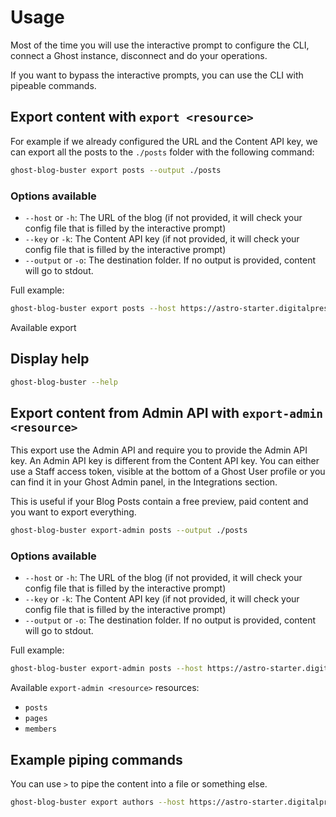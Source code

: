 # Usage

Most of the time you will use the interactive prompt to configure the CLI, connect a Ghost instance, disconnect and do your operations.

If you want to bypass the interactive prompts, you can use the CLI with pipeable commands.

## Export content with `export <resource>`

For example if we already configured the URL and the Content API key, we can export all the posts to the `./posts` folder with the following command:

```sh
ghost-blog-buster export posts --output ./posts
```

### Options available

- `--host` or `-h`: The URL of the blog (if not provided, it will check your config file that is filled by the interactive prompt)
- `--key` or `-k`: The Content API key (if not provided, it will check your config file that is filled by the interactive prompt)
- `--output` or `-o`: The destination folder. If no output is provided, content will go to stdout.

Full example:

```sh
ghost-blog-buster export posts --host https://astro-starter.digitalpress.blog --key e9b414c5d95a5436a647ff04ab --output ./posts
```

Available export

## Display help

```sh
ghost-blog-buster --help
```

## Export content from Admin API with `export-admin <resource>`

This export use the Admin API and require you to provide the Admin API key. An Admin API key is different from the Content API key. You can either use a Staff access token, visible at the bottom of a Ghost User profile or you can find it in your Ghost Admin panel, in the Integrations section.

This is useful if your Blog Posts contain a free preview, paid content and you want to export everything.

```sh
ghost-blog-buster export-admin posts --output ./posts
```

### Options available

- `--host` or `-h`: The URL of the blog (if not provided, it will check your config file that is filled by the interactive prompt)
- `--key` or `-k`: The Content API key (if not provided, it will check your config file that is filled by the interactive prompt)
- `--output` or `-o`: The destination folder. If no output is provided, content will go to stdout.

Full example:

```sh
ghost-blog-buster export-admin posts --host https://astro-starter.digitalpress.blog --key 1efedd9db174adee2d23d982:4b74dca0219bad629852191af326a45037346c2231240e0f7aec1f9371cc14e8 --output ./posts
```

Available `export-admin <resource>` resources:

- `posts`
- `pages`
- `members`

## Example piping commands

You can use `>` to pipe the content into a file or something else.

```sh
ghost-blog-buster export authors --host https://astro-starter.digitalpress.blog --key e9b414c5d95a5436a647ff04ab > authors.json
```
